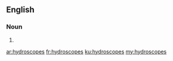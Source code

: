 ==English==

===Noun===
{{head|en|noun plural form}}

# {{plural of|hydroscope|lang=en}}

[[ar:hydroscopes]]
[[fr:hydroscopes]]
[[ku:hydroscopes]]
[[my:hydroscopes]]